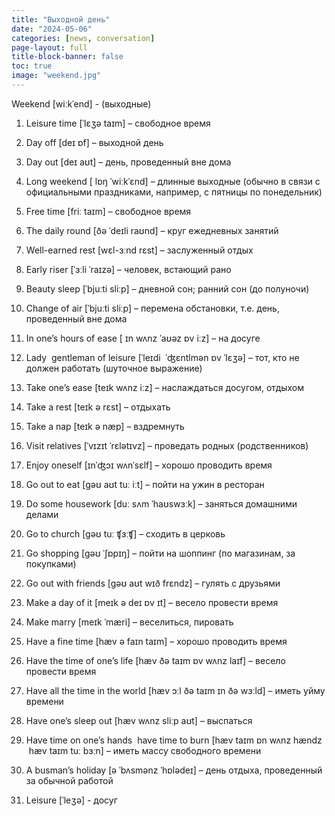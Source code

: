 ```yaml
---
title: "Выходной день"
date: "2024-05-06"
categories: [news, conversation]
page-layout: full
title-block-banner: false
toc: true
image: "weekend.jpg"
---
```



Weekend  [wiːkˈend] - (выходные)

1. Leisure time [ˈlɛʒə taɪm] – свободное время

2. Day off [deɪ ɒf] – выходной день

3. Day out [deɪ aʊt] – день, проведенный вне дома

4. Long weekend [ lɒŋ ˈwiːkˈɛnd] – длинные выходные (обычно в связи с официальными праздниками, например, с пятницы по понедельник)

5. Free time [friː taɪm] – свободное время

6. The daily round [ðə ˈdeɪli raʊnd] – круг ежедневных занятий

7. Well-earned rest [wɛl-ɜːnd rɛst] – заслуженный отдых

8. Early riser [ˈɜːli ˈraɪzə] – человек, встающий рано

9. Beauty sleep [ˈbjuːti sliːp] – дневной сон; ранний сон (до полуночи)

10. Change of air [ˈbjuːti sliːp] – перемена обстановки, т.е. день, проведенный вне дома

11. In one’s hours of ease [ ɪn wʌnz ˈaʊəz ɒv iːz] – на досуге

12. Lady \ gentleman of leisure [ˈleɪdi \ ˈʤɛntlmən ɒv ˈlɛʒə] – тот, кто не должен работать (шуточное выражение)

13. Take one’s ease [teɪk wʌnz iːz] – наслаждаться досугом, отдыхом

14. Take a rest [teɪk ə rɛst] – отдыхать

15. Take a nap [teɪk ə næp] – вздремнуть

16. Visit relatives [ˈvɪzɪt ˈrɛlətɪvz] – проведать родных (родственников)

17. Enjoy oneself [ɪnˈʤɔɪ wʌnˈsɛlf] – хорошо проводить время

18. Go out to eat [gəʊ aʊt tuː iːt] – пойти на ужин в ресторан

19. Do some housework [duː sʌm ˈhaʊswɜːk] – заняться домашними делами

20. Go to church [gəʊ tuː ʧɜːʧ] – сходить в церковь

21. Go shopping [gəʊ ˈʃɒpɪŋ] – пойти на шоппинг (по магазинам, за покупками)

22. Go out with friends [gəʊ aʊt wɪð frɛndz] – гулять с друзьями

23. Make a day of it [meɪk ə deɪ ɒv ɪt] – весело провести время

24. Make marry [meɪk ˈmæri] – веселиться, пировать

25. Have a fine time [hæv ə faɪn taɪm] – хорошо проводить время

26. Have the time of one’s life [hæv ðə taɪm ɒv wʌnz laɪf] – весело провести время

27. Have all the time in the world [hæv ɔːl ðə taɪm ɪn ðə wɜːld] – иметь уйму времени

28. Have one’s sleep out [hæv wʌnz sliːp aʊt] – выспаться

29. Have time on one’s hands \ have time to burn [hæv taɪm ɒn wʌnz hændz \ hæv taɪm tuː bɜːn] – иметь массу свободного времени

30. A busman’s holiday [ə ˈbʌsmənz ˈhɒlədeɪ] – день отдыха, проведенный за обычной работой

31. Leisure [ˈleʒə] - досуг
